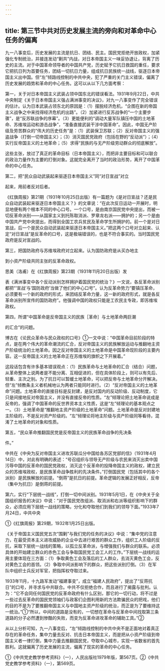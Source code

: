 ```yaml
---
---
---
```

title: 第三节中共对历史发展主流的旁向和对革命中心任务的偏离
---



九一八事变后，历史发展的主流是抗日、团结、民主。国民党拒绝开放政权，加紧强化专制统治，并接连发动“剿共”内战，对日本帝国主义一味妥协退让，背离了历史的主流。对于中国革命领导者的中国共产党，历史赋予它抗日救国的重任，要求它把抗日列为首要任务，团结一切抗日力量，组成抗日民族统一战线，驱逐日本帝国主义出中国。但“左”倾路线控制的中共中央，犯了严重的关门主义错误，偏离了历史发展的趋势和革命的中心任务。这可以从以下几方面考察：

第一，关于对日本帝国主义武装占领中国东北的错误看法。1931年9月22日，中共中央制定《关于日本帝国主义强占满洲事变的决议》，对九一八事变作了完全错误的估计。认为日本武装占领东北的原因是：（1）摆脱经济危机，“企图在新的帝国主义战争之中来找得经济危机的出路”。（2）加紧进行反苏战争的“一个主要步骤”，是“反苏联战争的序幕”。（3）更能便利的“调动大量军队镇压中国的土地革命、苏维埃运动和游击战争”，“准备直接武装干涉中国革命”。因此，中国无产阶级及劳苦群众的“伟大的历史任务”是：（1）武装保卫苏联；（2）反对帝国主义的强盗战争（打倒一切帝国主义）；（3）消灭国民党政府（包括在野的“反动派”）；（4）实行反帝国主义的土地革命；（5）求得“民族的与无产阶级劳动群众的彻底解放”。

这些主张，放过了真正的革命目标（日本帝国主义），而把非主要目标和可以联合的政治力量作为主要的打倒对象。这就完全离开了当时的政治形势，离开了中国革命的中心任务。

第二，把“民众自动武装起来驱逐日本帝国主义”同“对日宣战”对立

起来，用前者反对后者。

《红旗周报》第21期（1931年10月25日出版）有一篇题为《是对日宣战？还是民众自动武装起来驱逐日本帝国主义？》的文章说：“在此次反日运动一开展时，明显地便有两个根本不同的中心口号。一个口号，是由南京国民党中央提出，而被一切反革命派别——从国家主义到托陈取消派、罗章龙右派——拥护的；另一个是由中国共产党中央提出，而得到全国工农兵贫民及革命学生所拥护的。前一个是对日宣战，后一个是民众自动武装起来驱逐日本帝国主义。”把这两个口号对立起来、认定“对日宣战”是反革命的口号，这是极端错误的，也是不符合事实的。当时国民党政府是反对宣战的。

第三，把国防政府与苏维埃政府对立起来。认为国防政府是从买办地主

到小资产阶级共同主张的反革命政权。

思美（洛甫）在《红旗周报》第23期（1931年11月20日出版）发

表《满洲事变中各个反动派别怎样拥护着国民党的统治？》一文说，各反革命派别都把“‘宣战’与‘国防政府’当做了他们的中心口号”。认为反革命势力“要镇压革命，必须要有一个新的政府的形式，来团结反革命力量，这一新的政府形式，就是各反革命派别所宣传的国防政府”。他强调中国的政权只能是工农民主专政，即苏维埃政权。

第四，所谓“中国革命是反帝国主义的民族［革命］与土地革命两巨潮

的汇合”的问题。

博古在《论民众革命与民众政权的口号》①一文中说：“中国革命目前阶段的特点，是在两个伟大的革命潮流的汇合，反对帝国主义的民族解放运动与推翻地主资产阶级统治的土地革命。因之反对帝国主义的土地革命是中国革命现阶段的主要内容。这一反帝国主义的土地革命正在苏维埃的旗帜之下开展着。”

这段话包含有许多基本错误观点：（1）民族革命与土地革命的汇合（结合）问题，从革命整体上说两者是不能分离、互相促进的，但在具体阶段上，则可以有先后、轻重、主次之别。为了抗日可以暂缓土地革命，可以把反帝与土地革命分开解决。但“左”倾教条主义者机械地认为两者只能同时进行。（2）“反对帝国主义的土地革命”问题。土地革命的直接目标是反封建，是反对国内的反动阶级、反动制度，它只是间接地反对帝国主义，并没有直接反帝的性质。“左”倾理论把土地革命说成是反帝的，强调了中国革命的反世界资本主义性质，这是“左”倾理论的基本观点之一。（3）土地革命是“推翻地主资产阶级的土地革命”问题。土地革命是反对封建地主阶级的，不是反对资产阶级的。“左”倾理论将地主阶级与资产阶级同等看待，混淆了土地革命的对象和性质。

第五，“民众革命推翻国民党是反帝国主义的民族革命战争的先决条

件。”

中共在《中央为反对帝国主义进攻苏联瓜分中国给各苏区党部的信》（1931年4月14日）中，对此有明确的表述：“号召组织与领导无产阶级与农民来消灭出卖中国污辱中国的反革命的国民党政权，消灭这个反革命的投降帝国主义的政权，建立民众的苏维埃政权，是民族革命战争胜利的先决条件。”打倒国民党（包括其中的各个派别）是民族解放的前提。“倒蒋”是抗日的前提。革命逻辑的发展正好相反，反帝（集中为抗日）是倒蒋的前提。

第六，实行“下层统一战线”，打倒一切中间派别。1931年5月1日，在《中央关于全国组织报告的决议》中说：“对于国民党改组派、取消派和右派等组织影响下的群众，必须应用下层统一战线的策略，分化和夺取他们到我们的领导下面。”1933年7月24日，中共中央

①《红旗周报》第29期，1932年1月25日出版。

《关于帝国主义国民党五次“围剿”与我们党的任务的决议》中说：“集中党的注意力，在最受资本主义进攻威胁的企业中去进行艰苦的群众工作，组织工人阶级的反抗，采取下层统一战线的策略，以孤立反革命派，与增强我们与群众的联系。必须具体的开始建立群众的赤色工会与争取国民党工会工人的工作。”下层统一战线的运用主要体现在三方面：（1）争取黄色工会及落后的工人群众，去消灭黄色工会，反对黄色工会的首领。（2）争取中间派影响下的群众，把这些派别打倒。（3）在军队中组织士兵反对军官，把指挥权夺取过来。

1933年11月，十九路军发动“福建事变”，成立“福建人民政府”，提出了“反蒋抗日”的口号，并寻求与中共联合。中共不仅拒绝合作，而且进行了揭露与批判。认为：“它不会同任何国民党的反革命政府有什么区别，那它的一切行动，将不过是一些过去反革命的国民党领袖们与政客们企图利用新的方法欺骗民众的把戏，他们的目的不是为了要推翻帝国主义与中国地主资产阶级的统治，而正是为了要维持这一统治。”①“所以，中间的道路是没有的，一切想在革命与反革命中间找取第三条道路的分子必然遭到惨酷的失败，而变为反革命进攻革命的辅助工具。”②

从以上分析可知，九一八事变后，“左”倾路线控制的中共中央不是正面地对着真正存在的革命任务，集中力量去反对、抗击日本帝国主义，而是把从小资产阶级到帝国主义者一律打倒，集中力量去推翻国民党，夺取中心城市，实现一省数省的首先胜利。这就偏离了历史发展的主流，偏离了现实的革命的中心任务。

①《中共党史教学参考资料》（一），人民出版社1979年版，第567页。②《中共党史教学参考资料》（一），第569页。